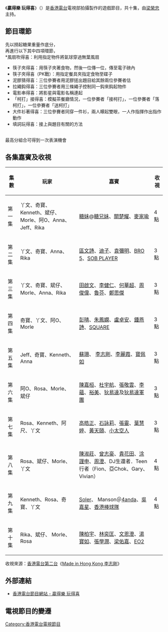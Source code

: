 {{香港電台電視節目
|中文節目名=贏得樂 玩得喜
|英文節目名={{lang|en|Play for Fun}}
|本港台首播日期=2011年7月9日─2011年9月10日
|本港台首播時間=逢星期六 19:30-20:30 (連廣告)
|監製=[[陳泰來|陳泰來]]
|編導=
|製作統籌=
|助理編導=
|編劇=
|語言=[[粵語|粵語]]
|集數=10
|類型=遊戲
|製作公司=[[香港電台|香港電台]]電視部
|主持=[[梁榮忠|梁榮忠]]
|網頁=http://programme.rthk.hk/rthk/tv/programme.php?name=tv/playforfun
}}
《'''贏得樂 玩得喜'''》（{{lang-en|'''Play for Fun'''}}）是[[香港電台|香港電台]]電視部拍攝製作的遊戲節目，共十集，由[[梁榮忠|梁榮忠]]主持。

==節目環節==
先以撈起糖果重量作底分，<br/>
再進行以下其中四項環節，<br/>
*風扇吹得喜：利用指定物件將氣球穿過無葉風扇
*筷子夾得喜：用筷子夾著食物，然後一位傳一位，傳至電子磅內
*筷子夾得喜（PK戰）：用指定餐具夾指定食物至碟子
*泥膠猜得喜：三位參賽者用泥膠搓出題目給其餘兩位參賽者估
*拉繩鈎得喜：三位參賽者用三條繩子控制同一鈎來鈎起物件
*電影串得喜：將影星與電影名稱連起
*「柯打」接得喜：模擬茶餐廳情況，一位參賽者「接柯打」，一位參賽者「落柯打」，一位參賽者「送柯打」
*大件衫著得喜：三位參賽者同穿一件衫，兩人矇起雙眼，一人作指揮作出指作動作
*填詞玩得喜：接上與題目有關的方法
<br/>
最高分組合可得到一次表演機會

==各集嘉賓及收視==
{| class="wikitable"
!'''集數'''!!'''玩家'''!!'''嘉賓'''!!'''收視'''
|-
|第一集||丫文、奇寶、Kenneth、斌仔、Morle、阿O、Anna、Jeff、Rika||[[黃山怡|糖妹]]@[[糖兄妹|糖兄妹]]、[[關楚耀|關楚耀]]、[[麥家瑜|麥家瑜]]||4點
|-
|第二集||丫文、奇寶、Anna、Rika||[[區文詩|區文詩]]、[[迪子|迪子]]、[[袁彌明|袁彌明]]、[[BRO_5|BRO 5]]、[[SOB_PLAYER|SOB PLAYER]]||3點
|-
|第三集||丫文、奇寶、斌仔、Morle、Anna、Rika||[[田啟文|田啟文]]、[[李健仁|李健仁]]、[[何華超|何華超]]、[[周俊偉|周俊偉]]、[[魯芬|魯芬]]、[[鄭思傑|鄭思傑]]||3點
|-
|第四集||奇寶、丫文、阿O、Morle||[[彭晴|彭晴]]、[[朱鳳嫻|朱鳳嫻]]、[[盧卓安|盧卓安]]、[[鍾燕詩|鍾燕詩]]、[[SQUARE|SQUARE]]||3點
|-
|第五集||Jeff、奇寶、Kenneth、Anna||[[蘇珊|蘇珊]]、 [[李志剛|李志剛]]、[[李麗霞|李麗霞]]、[[寶佩如|寶佩如]]||3點
|-
|第六集||阿O、Rosa、Morle、斌仔||[[陳嘉桓|陳嘉桓]]、[[杜宇航|杜宇航]]、[[張敬雲|張敬雲]]、[[李蘊|李蘊]]、[[裕美|裕美]]、[[狄易達|狄易達]]及[[狄易達軍團|狄易達軍團]]||3點
|-
|第七集||Rosa、Kenneth、阿尺、丫文||[[高皓正|高皓正]]、[[石詠莉|石詠莉]]、[[張靈|張靈]]、[[葉慧婷|葉慧婷]]、[[黃天頤|黃天頤]]、[[小太空人|小太空人]]||3點
|-
|第八集||Rosa、斌仔、Morle、丫文||[[陳淑莊|陳淑莊]]、[[曾志豪|曾志豪]]、[[陈宝玲|貴花田]]、[[涂謹申|涂謹申]]、[[周澄|周澄]]、DJ生還者．Teen行者（Fion、亞Chok、Gary、Vivian）||4點
|-
|第九集||Kenneth、Rosa、奇寶、丫文||[[Soler|Soler]]、 Manson＠[[4anda|4anda]]、[[吳嘉星|吳嘉星]]、[[香港棒球隊|香港棒球隊]]||4點
|-
|第十集||Rika、斌仔、 Morle、Rosa||[[陳柏宇|陳柏宇]]、[[林奕匡|林奕匡]]、[[文恩澄|文恩澄]]、[[湯寶如|湯寶如]]、[[張學潤|張學潤]]、[[梁佑嘉|梁佑嘉]]、[[EO2|EO2]]||
|}
收視來源：[[香港電台第二台|香港電台第二台]]《[[Made_in_Hong_Kong_李志剛|Made in Hong Kong 李志剛]]》

==外部連結==
*[http://programme.rthk.hk/rthk/tv/programme.php?name=tv/playforfun 香港電台節目網站 - 贏得樂 玩得喜] {{Wayback|url=http://programme.rthk.hk/rthk/tv/programme.php?name=tv%2Fplayforfun |date=20160305120601 }}

==電視節目的變遷==
{{電視節目的變遷
|電視台={{HK}}[[亞洲電視|亞洲電視]][[本港台|本港台]]
|播放檔次=星期六19:30﹣20:30時段
|上一節目=[[原來錢作怪_(第二輯)|原來錢作怪]]（港台節目）<br/>（2011年5月7日﹣2011年7月2日）<span style="font-size:smaller;">（19:30﹣20:00）</span>
----[[我未成年_(電視節目)|我未成年]]（港台節目）<br/>（2011年4月2日﹣2011年7月2日）<span style="font-size:smaller;">（20:00﹣20:30）</span>
|節目名稱='''贏得樂 玩得喜'''（港台節目）<br/>（2011年7月9日﹣2011年9月10日）
|下一節目=[[太陽計劃2011_愛在當下為未來|太陽計劃2011 愛在當下為未來]] (港台節目)<br/>（2011年9月17日）<span style="font-size:smaller;">（19:30﹣20:30）</span>
}}

[[Category:香港電台電視節目|Category:香港電台電視節目]]
